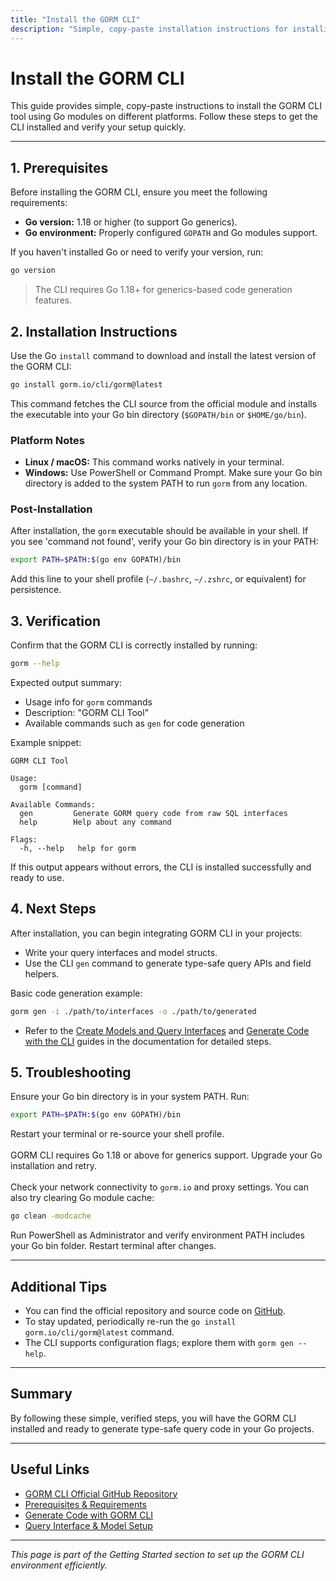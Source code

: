 ```yaml
---
title: "Install the GORM CLI"
description: "Simple, copy-paste installation instructions for installing the CLI tool via Go modules on different platforms. Includes verification steps to confirm a successful setup."
---
```


# Install the GORM CLI

This guide provides simple, copy-paste instructions to install the GORM CLI tool using Go modules on different platforms. Follow these steps to get the CLI installed and verify your setup quickly.

---

## 1. Prerequisites

Before installing the GORM CLI, ensure you meet the following requirements:

- **Go version:** 1.18 or higher (to support Go generics).
- **Go environment:** Properly configured `GOPATH` and Go modules support.

If you haven't installed Go or need to verify your version, run:

```bash
go version
```

> The CLI requires Go 1.18+ for generics-based code generation features.


## 2. Installation Instructions

Use the Go `install` command to download and install the latest version of the GORM CLI:

```bash
go install gorm.io/cli/gorm@latest
```

This command fetches the CLI source from the official module and installs the executable into your Go bin directory (`$GOPATH/bin` or `$HOME/go/bin`).

### Platform Notes

- **Linux / macOS:** This command works natively in your terminal.
- **Windows:** Use PowerShell or Command Prompt. Make sure your Go bin directory is added to the system PATH to run `gorm` from any location.

### Post-Installation

After installation, the `gorm` executable should be available in your shell. If you see 'command not found', verify your Go bin directory is in your PATH:

```bash
export PATH=$PATH:$(go env GOPATH)/bin
```

Add this line to your shell profile (`~/.bashrc`, `~/.zshrc`, or equivalent) for persistence.


## 3. Verification

Confirm that the GORM CLI is correctly installed by running:

```bash
gorm --help
```

Expected output summary:

- Usage info for `gorm` commands
- Description: "GORM CLI Tool"
- Available commands such as `gen` for code generation

Example snippet:

```
GORM CLI Tool

Usage:
  gorm [command]

Available Commands:
  gen         Generate GORM query code from raw SQL interfaces
  help        Help about any command

Flags:
  -h, --help   help for gorm
```

If this output appears without errors, the CLI is installed successfully and ready to use.


## 4. Next Steps

After installation, you can begin integrating GORM CLI in your projects:

- Write your query interfaces and model structs.
- Use the CLI `gen` command to generate type-safe query APIs and field helpers.

Basic code generation example:

```bash
gorm gen -i ./path/to/interfaces -o ./path/to/generated
```

- Refer to the [Create Models and Query Interfaces](#) and [Generate Code with the CLI](#) guides in the documentation for detailed steps.


## 5. Troubleshooting

<AccordionGroup title="Common Installation Issues">  
<Accordion title="'gorm' command not found after installation">  
Ensure your Go bin directory is in your system PATH. Run:

```bash
export PATH=$PATH:$(go env GOPATH)/bin
```

Restart your terminal or re-source your shell profile.
</Accordion>  
<Accordion title="Go version is below 1.18">  
GORM CLI requires Go 1.18 or above for generics support. Upgrade your Go installation and retry.
</Accordion>  
<Accordion title="Installation fails or times out">  
Check your network connectivity to `gorm.io` and proxy settings. You can also try clearing Go module cache:

```bash
go clean -modcache
```
</Accordion>  
<Accordion title="Windows Permission or PATH Issues">  
Run PowerShell as Administrator and verify environment PATH includes your Go bin folder. Restart terminal after changes.
</Accordion>  
</AccordionGroup>

---

## Additional Tips

- You can find the official repository and source code on [GitHub](https://github.com/go-gorm/cli).
- To stay updated, periodically re-run the `go install gorm.io/cli/gorm@latest` command.
- The CLI supports configuration flags; explore them with `gorm gen --help`.

---

## Summary

By following these simple, verified steps, you will have the GORM CLI installed and ready to generate type-safe query code in your Go projects.

---

## Useful Links

- [GORM CLI Official GitHub Repository](https://github.com/go-gorm/cli)
- [Prerequisites & Requirements](./prerequisites)
- [Generate Code with GORM CLI](./run-generator)
- [Query Interface & Model Setup](./first-query-interface)

---

*This page is part of the Getting Started section to set up the GORM CLI environment efficiently.*